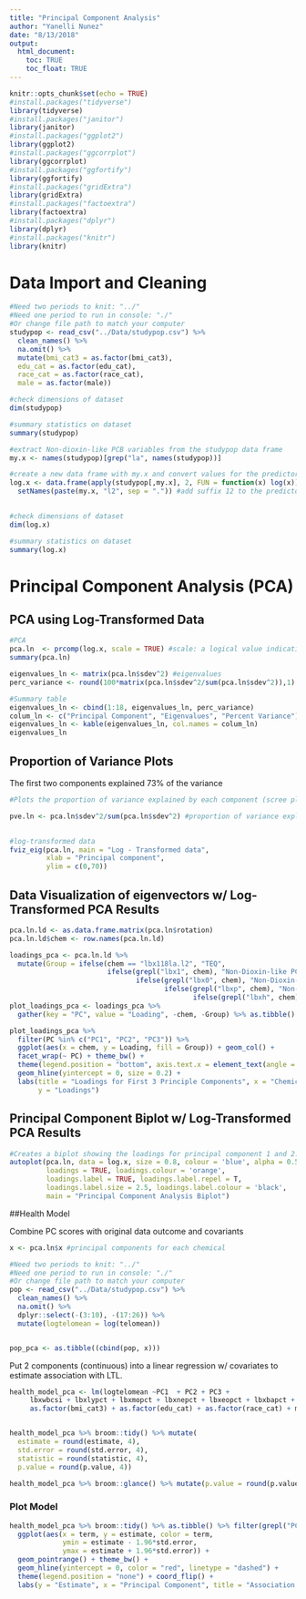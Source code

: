 ```yaml
---
title: "Principal Component Analysis"
author: "Yanelli Nunez"
date: "8/13/2018"
output: 
  html_document:
    toc: TRUE
    toc_float: TRUE
---
```


```r
knitr::opts_chunk$set(echo = TRUE)
#install.packages("tidyverse")
library(tidyverse)
#install.packages("janitor")
library(janitor)
#install.packages("ggplot2")
library(ggplot2)
#install.packages("ggcorrplot")
library(ggcorrplot)
#install.packages("ggfortify")
library(ggfortify)  
#install.packages("gridExtra")
library(gridExtra)
#install.packages("factoextra")
library(factoextra)
#install.packages("dplyr")
library(dplyr)
#install.packages("knitr")
library(knitr)
```

# Data Import and Cleaning

```r
#Need two periods to knit: "../"
#Need one period to run in console: "./"
#Or change file path to match your computer
studypop <- read_csv("../Data/studypop.csv") %>% 
  clean_names() %>% 
  na.omit() %>%
  mutate(bmi_cat3 = as.factor(bmi_cat3),
  edu_cat = as.factor(edu_cat),
  race_cat = as.factor(race_cat),
  male = as.factor(male))

#check dimensions of dataset
dim(studypop)

#summary statistics on dataset
summary(studypop)

#extract Non-dioxin-like PCB variables from the studypop data frame
my.x <- names(studypop)[grep("la", names(studypop))] 

#create a new data frame with my.x and convert values for the predictor variables to its natural log.
log.x <- data.frame(apply(studypop[,my.x], 2, FUN = function(x) log(x))) %>%
  setNames(paste(my.x, "l2", sep = ".")) #add suffix 12 to the predictors' name
 

#check dimensions of dataset
dim(log.x)

#summary statistics on dataset
summary(log.x)
```

# Principal Component Analysis (PCA)

## PCA using Log-Transformed Data

```r
#PCA
pca.ln  <- prcomp(log.x, scale = TRUE) #scale: a logical value indicating whether the variables should be scaled to have unit variance before the analysis takes place
summary(pca.ln)

eigenvalues_ln <- matrix(pca.ln$sdev^2) #eigenvalues
perc_variance <- round(100*matrix(pca.ln$sdev^2/sum(pca.ln$sdev^2)),1) #variance

#Summary table 
eigenvalues_ln <- cbind(1:18, eigenvalues_ln, perc_variance) 
colum_ln <- c("Principal Component", "Eigenvalues", "Percent Variance")
eigenvalues_ln <- kable(eigenvalues_ln, col.names = colum_ln)
eigenvalues_ln 


```

## Proportion of Variance Plots
The first two components explained 73% of the variance 
```r

#Plots the proportion of variance explained by each component (scree plot)

pve.ln <- pca.ln$sdev^2/sum(pca.ln$sdev^2) #proportion of variance explain by each component
 

#log-transformed data
fviz_eig(pca.ln, main = "Log - Transformed data",
         xlab = "Principal component",
         ylim = c(0,70)) 


```

## Data Visualization of eigenvectors w/ Log-Transformed PCA Results


```r
pca.ln.ld <- as.data.frame.matrix(pca.ln$rotation)
pca.ln.ld$chem <- row.names(pca.ln.ld)

loadings_pca <- pca.ln.ld %>% 
  mutate(Group = ifelse(chem == "lbx118la.l2", "TEQ", 
                        ifelse(grepl("lbx1", chem), "Non-Dioxin-like PCB",
                               ifelse(grepl("lbx0", chem), "Non-Dioxin-like PCB",
                                      ifelse(grepl("lbxp", chem), "Non-Ortho PCB",
                                             ifelse(grepl("lbxh", chem), "Non-Ortho PCB", "TEQ"))))))
plot_loadings_pca <- loadings_pca %>% 
  gather(key = "PC", value = "Loading", -chem, -Group) %>% as.tibble()

plot_loadings_pca %>% 
  filter(PC %in% c("PC1", "PC2", "PC3")) %>% 
  ggplot(aes(x = chem, y = Loading, fill = Group)) + geom_col() +
  facet_wrap(~ PC) + theme_bw() + 
  theme(legend.position = "bottom", axis.text.x = element_text(angle = 90, hjust = 1)) +
  geom_hline(yintercept = 0, size = 0.2) +
  labs(title = "Loadings for First 3 Principle Components", x = "Chemicals",
       y = "Loadings")
```

## Principal Component Biplot w/ Log-Transformed PCA Results

```r
#Creates a biplot showing the loadings for principal component 1 and 2. 
autoplot(pca.ln, data = log.x, size = 0.8, colour = 'blue', alpha = 0.5,
         loadings = TRUE, loadings.colour = 'orange',
         loadings.label = TRUE, loadings.label.repel = T, 
         loadings.label.size = 2.5, loadings.label.colour = 'black',
         main = "Principal Component Analysis Biplot")
```

##Health Model

Combine PC scores with original data outcome and covariants

```r
x <- pca.ln$x #principal components for each chemical

#Need two periods to knit: "../"
#Need one period to run in console: "./"
#Or change file path to match your computer
pop <- read_csv("../Data/studypop.csv") %>% 
  clean_names() %>% 
  na.omit() %>%
  dplyr::select(-(3:10), -(17:26)) %>% 
  mutate(logtelomean = log(telomean))


pop_pca <- as.tibble((cbind(pop, x)))
```

Put 2 components (continuous) into a linear regression w/ covariates to estimate association with LTL.

```r
health_model_pca <- lm(logtelomean ~PC1  + PC2 + PC3 +   
     lbxwbcsi + lbxlypct + lbxmopct + lbxnepct + lbxeopct + lbxbapct + age_cent + age_sq +
     as.factor(bmi_cat3) + as.factor(edu_cat) + as.factor(race_cat) + male, data = pop_pca)


health_model_pca %>% broom::tidy() %>% mutate(
  estimate = round(estimate, 4),
  std.error = round(std.error, 4),
  statistic = round(statistic, 4),
  p.value = round(p.value, 4))

health_model_pca %>% broom::glance() %>% mutate(p.value = round(p.value, 5))
```

### Plot Model

```r
health_model_pca %>% broom::tidy() %>% as.tibble() %>% filter(grepl("PC", term)) %>% 
  ggplot(aes(x = term, y = estimate, color = term,
             ymin = estimate - 1.96*std.error,
             ymax = estimate + 1.96*std.error)) +
  geom_pointrange() + theme_bw() +
  geom_hline(yintercept = 0, color = "red", linetype = "dashed") +
  theme(legend.position = "none") + coord_flip() +
  labs(y = "Estimate", x = "Principal Component", title = "Association between Principal Component and LTL")
```
